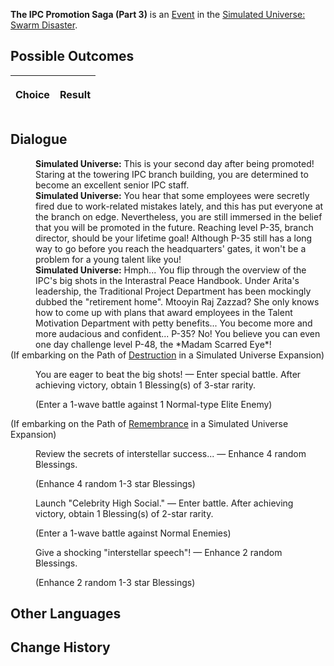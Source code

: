 {{Simulated Universe Event Infobox
|title        = The IPC Promotion Saga (Part 3)
|image        = Random Event Bond.png
|type         =
|appearsIn    = [[Simulated Universe: Swarm Disaster]]
|appearsIn2   = 
|appearsIn3   = 
|requirements =
|prev         = {{tx}}
|next         = {{tx}}
|indexRewards =
|characters   =
}}
'''The IPC Promotion Saga (Part 3)''' is an [[Simulated Universe/Events|Event]] in the [[Simulated Universe: Swarm Disaster]].

==Possible Outcomes==
{| class="article-table"
!Choice
!Result

|}

<!--
==Gameplay Notes==

-->
==Dialogue==
{{Dialogue Start}}
:'''Simulated Universe:''' This is your second day after being promoted! Staring at the towering IPC branch building, you are determined to become an excellent senior IPC staff.
:'''Simulated Universe:''' You hear that some employees were secretly fired due to work-related mistakes lately, and this has put everyone at the branch on edge. Nevertheless, you are still immersed in the belief that you will be promoted in the future. Reaching level P-35, branch director, should be your lifetime goal! Although P-35 still has a long way to go before you reach the headquarters' gates, it won't be a problem for a young talent like you!
:'''Simulated Universe:''' Hmph... You flip through the overview of the IPC's big shots in the Interastral Peace Handbook. Under Arita's leadership, the Traditional Project Department has been mockingly dubbed the "retirement home". Mtooyin Raj Zazzad? She only knows how to come up with plans that award employees in the Talent Motivation Department with petty benefits... You become more and more audacious and confident... P-35? No! You believe you can even one day challenge level P-48, the *Madam Scarred Eye*!
;(If embarking on the Path of [[Simulated Universe/Paths#Destruction|Destruction]] in a Simulated Universe Expansion)
:{{Icon/Dark|Path Destruction Small.png|20}} You are eager to beat the big shots! &mdash; Enter special battle. After achieving victory, obtain 1 Blessing(s) of 3-star rarity.
:;(Enter a 1-wave battle against 1 Normal-type Elite Enemy)
;(If embarking on the Path of [[Simulated Universe/Paths#Remembrance|Remembrance]] in a Simulated Universe Expansion)
:{{Icon/Dark|Path Remembrance Small.png|20}} Review the secrets of interstellar success... &mdash; Enhance 4 random Blessings.
:;(Enhance 4 random 1-3 star Blessings)
:{{DIcon|Star}} Launch "Celebrity High Social." &mdash; Enter battle. After achieving victory, obtain 1 Blessing(s) of 2-star rarity.
:;(Enter a 1-wave battle against Normal Enemies)
:{{DIcon|Star}} Give a shocking "interstellar speech"! &mdash; Enhance 2 random Blessings.
:;(Enhance 2 random 1-3 star Blessings)
{{Dialogue End}}

==Other Languages==
{{Other Languages
|zhs   = 星际和平公司「升职记」（其三）
|zht   = 星際和平公司「升職記」（其三）
|ja    = スターピースカンパニー「昇進記」（3）
|ko    = 스타피스 컴퍼니 「승진기」 (3)
|es    = La saga del ascenso de la Corporación III
|fr    = Saga de la CPI (partie 3)
|ru    = Сага о карьере в КММ III
|th    = "บันทึกการเลื่อนตำแหน่ง" องค์กรสันติภาพแห่งดวงดาว (3)
|vi    = Công Ty Hành Tinh Hòa Bình "Nhật Ký Thăng Chức" 3
|de    = Die IFK-Beförderungsgeschichte (Teil 3)
|id    = Kisah Promosi IPC (3)
|pt    = A Saga de Promoção da CPI (Parte 3)
}}

==Change History==
{{Change History|1.0}}
